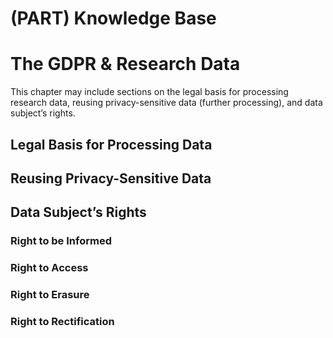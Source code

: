# (PART) Knowledge Base {-} 

# The GDPR & Research Data {-#gdpr}

This chapter may include sections on the legal basis for processing research data, reusing privacy-sensitive data (further processing), and data subject's rights.

## Legal Basis for Processing Data {-#legal-basis}

## Reusing Privacy-Sensitive Data

## Data Subject's Rights

### Right to be Informed

### Right to Access

### Right to Erasure

### Right to Rectification
